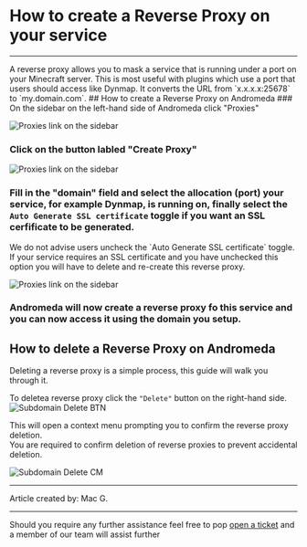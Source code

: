 
# How to create a Reverse Proxy on your service
***
<Callout type="info" emoji=" " >
  A reverse proxy allows you to mask a service that is running under a port on your Minecraft server. This is most useful with plugins which use a port that users should access like Dynmap. It converts the URL from  `x.x.x.x:25678` to `my.domain.com`.
</Callout>
## How to create a Reverse Proxy on Andromeda
<Steps>
###  On the sidebar on the left-hand side of Andromeda click "Proxies"

![Proxies link on the sidebar](../assets/proxies-SB.png)

###  Click on the button labled "Create Proxy"

![Proxies link on the sidebar](../assets/proxies-cb.png)

###  Fill in the "domain" field and select the allocation (port) your service, for example Dynmap, is running on, finally select the `Auto Generate SSL certificate` toggle if you want an SSL cerfificate to be generated.
<Callout type="warning" emoji=" " >
  We do not advise users uncheck the `Auto Generate SSL certificate` toggle. If your service requires an SSL certificate and you have unchecked this option you will have to delete and re-create this reverse proxy.
</Callout>

![Proxies link on the sidebar](../assets/proxies-cm.png)

###  Andromeda will now create a reverse proxy fo this service and you can now access it using the domain you setup.
</Steps>

## How to delete a Reverse Proxy on Andromeda

Deleting a reverse proxy is a simple process, this guide will walk you through it.

To deletea reverse proxy click the `"Delete"` button on the right-hand side.
![Subdomain Delete BTN](../assets/rev-del.png)

This will open a context menu prompting you to confirm the reverse proxy deletion.<br/> You are required to confirm deletion of reverse proxies to prevent accidental deletion.

![Subdomain Delete CM](../assets/rev-delcm.png)


***

Article created by: Mac G.

***

Should you require any further assistance feel free to pop [open a ticket](https://billing.plutonode.com/submitticket.php) and a member of our team will assist further
